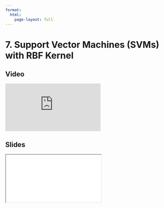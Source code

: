 ```yaml
---
format:
  html:
    page-layout: full
---
```


# 7. Support Vector Machines (SVMs) with RBF Kernel

::: {.panel-tabset .nav-pills}

## Video

<iframe
    class="video"
    src="https://www.youtube.com/embed/eIgYVRnAcuc?start=2116&end=2465&rel=0" 
    title="Module 4 Video - Support Vector Machines (SVMs) with RBF Kernel"
    frameborder="0"
    allow="accelerometer; autoplay; clipboard-write; encrypted-media; gyroscope; picture-in-picture"
    allowfullscreen
></iframe>

## Slides

<iframe
    class="slide-deck"
    src="slides/module4_24.html"
></iframe>

:::
